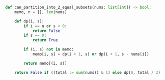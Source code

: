```python meta="source=problems/416-partition-equal-subset-sum/solution.py"
def can_partition_into_2_equal_subsets(nums: list[int]) -> bool:
    memo, n = {}, len(nums)

    def dp(i, s):
        if i == n or s < 0:
            return False
        if s == 0:
            return True

        if (i, s) not in memo:
            memo[i, s] = dp(i + 1, s) or dp(i + 1, s - nums[i])

        return memo[(i, s)]

    return False if ((total := sum(nums)) & 1) else dp(0, total / 2)
```